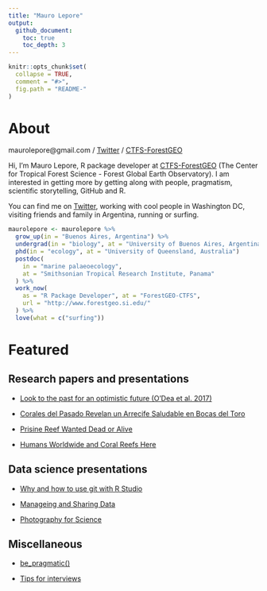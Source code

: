 ```yaml
---
title: "Mauro Lepore"
output:
  github_document:
    toc: true
    toc_depth: 3
---
```


```r
knitr::opts_chunk$set(
  collapse = TRUE,
  comment = "#>",
  fig.path = "README-"
)
```

# About

maurolepore@gmail.com / [Twitter](https://twitter.com/mauro_lepore) / [CTFS-ForestGEO](https://twitter.com/ForestGEO)

Hi, I'm Mauro Lepore, R package developer at [CTFS-ForestGEO](https://twitter.com/ForestGEO) (The Center for Tropical Forest Science - Forest Global Earth Observatory). I am interested in getting more by getting along with people, pragmatism, scientific storytelling, GitHub and R.

You can find me on [Twitter](https://twitter.com/mauro_lepore), working with cool people in Washington DC, visiting friends and family in Argentina, running or surfing.

```R
maurolepore <- maurolepore %>% 
  grow_up(in = "Buenos Aires, Argentina") %>% 
  undergrad(in = "biology", at = "University of Buenos Aires, Argentina") %>% 
  phd(in = "ecology", at = "University of Queensland, Australia")
  postdoc(
    in = "marine palaeoecology", 
    at = "Smithsonian Tropical Research Institute, Panama"
  ) %>% 
  work_now(
    as = "R Package Developer", at = "ForestGEO-CTFS",
    url = "http://www.forestgeo.si.edu/"
  ) %>% 
  love(what = c("surfing"))
```

# Featured

## Research papers and presentations

- [Look to the past for an optimistic future (O'Dea et al. 2017)](https://goo.gl/U3aBC2)

- [Corales del Pasado Revelan un Arrecife Saludable en Bocas del Toro](https://twitter.com/mauro_lepore/status/837833843692474368)

- [Prisine Reef Wanted Dead or Alive](https://www.youtube.com/watch?v=MM29AB-52HY)

- [Humans Worldwide and Coral Reefs Here](http://rpubs.com/maurolepore/gbay)

## Data science presentations

- [Why and how to use git with R Studio](http://rpubs.com/maurolepore/git)

- [Manageing and Sharing Data](http://rpubs.com/maurolepore/share)

- [Photography for Science](http://rpubs.com/maurolepore/photo4science)

## Miscellaneous

- [be_pragmatic()](https://bookdown.org/maurolepore/pragmatic)

- [Tips for interviews](https://bookdown.org/maurolepore/interview)

